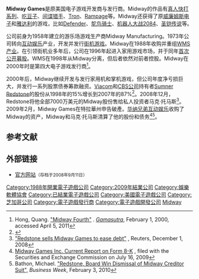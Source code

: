{{otheruses|subject=電子遊戲開發商|中途島}}
{{NoteTA
| G1=Games
}}
{{Infobox company
| name = Midway Games Inc.
| logo = Midway_Games_logo.png
| caption = 
| type = [[上市公司|上市公司]]
| fate = [[破產|破產]]
| successor = [[NetherRealm_Studios|NetherRealm Studios]]<br/>[[華納兄弟互動娛樂|華納兄弟互動娛樂]]
| foundation = 1988年<ref>Midway in its then-current form was incorporated in 1988 as a subsidiary of WMS Industries. Midway Games Inc. considers 1988 as its official founding year.</ref>
| defunct = 2009年
| location = 美国伊利诺斯州芝加哥
| industry = [[互动娱乐|互动娱乐]]
| products = 游戏
| revenue = {{increase}} 2.196亿美元<small>（2008财年）</small><ref name="Midway-Games-Inc-2008-10-K">{{cite web | url = http://pdf.secdatabase.com/629/0000950152-09-003529.pdf | title = Midway Games Inc 2008 Annual Report - Form 10-K - April 6, 2009. | publisher = secdatabase.com | accessdate = 2012-05-16 | archive-date = 2016-03-04 | archive-url = https://web.archive.org/web/20160304084251/http://pdf.secdatabase.com/629/0000950152-09-003529.pdf | dead-url = no }}</ref>
| net_income =
| owner =
| num_employees =
| parent =
| homepage =
}}

'''Midway Games'''是原美国电子游戏开发商与发行商。Midway的作品有[[真人快打系列|真人快打系列]]、[[吃豆子|吃豆子]]、[[间谍猎手|间谍猎手]]、[[Tron|Tron]]、[[Rampage|Rampage]]等。Midway还获得了原[[威廉姆斯电子|威廉姆斯电子]]和[[雅达利|雅达利]]的游戏，比如[[Defender|Defender]]、[[鸵鸟骑士|鸵鸟骑士]]、[[机器人大战2084|机器人大战2084]]、[[圣铠传说|圣铠传说]]等。

公司前身为1958年建立的游乐场游戏生产商Midway Manufacturing。1973年公司转向[[互动娱乐|互动娱乐]]产业，开发并发行[[街机游戏|街机游戏]]。Midway在1988年收购并重组[[WMS产业|WMS产业]]。在引领街机业多年后，公司在1996年起进入家用游戏市场，并于同年[[首次公开募股|首次公开募股]]。WMS在1998年从Midway分离，但后者依然对前者控股。Midway在2000年时是第四大电子游戏发行商<ref name="autogenerated1">Hong, Quang. [http://www.gamasutra.com/view/news/2666/Midway_Fourth.php "Midway Fourth"] {{Wayback|url=http://www.gamasutra.com/view/news/2666/Midway_Fourth.php |date=20200812221609 }}. ''[[Gamasutra|Gamasutra]]'', February 1, 2000, accessed April 5, 2011</ref>。

2000年后，Midway继续开发与发行家用机和掌机游戏，但公司年度净亏损巨大，并发行一系列股票债券筹款融资。[[Viacom|Viacom]]和[[CBS公司|CBS公司]]持有者[[Sumner_Redstone|Sumner Redstone]]的股份从1998年的15%增长到2007年的87%<ref>{{cite web |url=http://www.sec.gov/Archives/edgar/data/1022080/000095013708003654/c24613e10vk.htm |title=Midway Games Form 10-K |publisher=Sec.gov |date= |accessdate=2013-01-06 |archive-date=2020-08-01 |archive-url=https://web.archive.org/web/20200801032208/https://www.sec.gov/Archives/edgar/data/1022080/000095013708003654/c24613e10vk.htm |dead-url=no }}</ref>。2008年12月，Redstone将他全部7000万美元的Midway股份售给私人投资者马克·托马斯<ref name="ReutersMT">[http://uk.reuters.com/article/2008/12/01/nationalamusements-idUKBNG39418320081201 "Redstone sells Midway Games to ease debt"] {{Wayback|url=http://uk.reuters.com/article/2008/12/01/nationalamusements-idUKBNG39418320081201 |date=20151019033611 }}, Reuters, December 1, 2008</ref>。2009年2月，Midway Games在特拉華州申告破產。[[华纳兄弟互动娱乐|华纳兄弟互动娱乐]]收购了Midway的资产，Midway和马克·托马斯清算了他的股份和债务<ref name="July16Report">[http://www.sec.gov/Archives/edgar/data/1022080/000095012309022774/c52310e8vk.htm Midway Games Inc. Current Report on Form 8-K] {{Wayback|url=http://www.sec.gov/Archives/edgar/data/1022080/000095012309022774/c52310e8vk.htm |date=20210126213924 }}, filed with the Securities and Exchange Commission on July 16, 2009</ref><ref name="Bathon">Bathon, Michael. [http://www.businessweek.com/news/2010-02-03/redstone-directors-win-dismissal-of-midway-creditors-lawsuit.html "Redstone, Board Win Dismissal of Midway Creditor Suit",] {{Wayback|url=http://www.businessweek.com/news/2010-02-03/redstone-directors-win-dismissal-of-midway-creditors-lawsuit.html |date=20100205130202 }} ''Business Week'', February 3, 2010</ref>。

== 参考文献 ==
{{reflist}}

== 外部链接 ==
* [https://web.archive.org/web/20080911204810/http://www.midway.com/us/MidwayHome.html 官方网站]{{en}}<small>（存档于2008年9月11日）</small>

{{DEFAULTSORT:Midway}}
[[Category:1988年開業電子遊戲公司|Category:1988年開業電子遊戲公司]]
[[Category:2009年結業公司|Category:2009年結業公司]]
[[Category:娛樂軟體協會|Category:娛樂軟體協會]]
[[Category:已結業電子遊戲公司|Category:已結業電子遊戲公司]]
[[Category:美國電子遊戲公司|Category:美國電子遊戲公司]]
[[Category:芝加哥公司|Category:芝加哥公司]]
[[Category:電子遊戲發行商|Category:電子遊戲發行商]]
[[Category:電子遊戲開發公司|Category:電子遊戲開發公司]]
[[Category:Midway|]]
